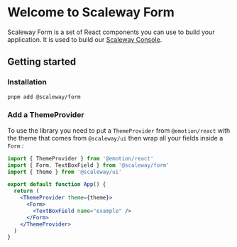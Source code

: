 
<Meta title="Form/Introduction" />

# Welcome to Scaleway Form

Scaleway Form is a set of React components you can use to build your application. It is used to build our [Scaleway Console](https://console.scaleway.com).

## Getting started

### Installation

```bash
pnpm add @scaleway/form
```

### Add a ThemeProvider

To use the library you need to put a `ThemeProvider` from `@emotion/react` with the theme that comes from `@scaleway/ui` then wrap all your fields inside a `Form` :

```jsx
import { ThemeProvider } from '@emotion/react'
import { Form, TextBoxField } from '@scaleway/form'
import { theme } from '@scaleway/ui'

export default function App() {
  return (
    <ThemeProvider theme={theme}>
      <Form>
        <TextBoxField name="example" />
      </Form>
    </ThemeProvider>
  )
}
```

